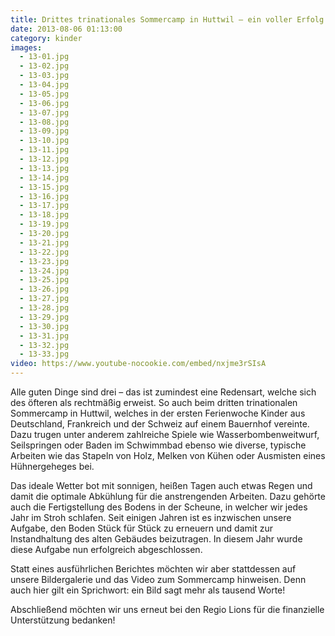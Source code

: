 ```yaml
---
title: Drittes trinationales Sommercamp in Huttwil – ein voller Erfolg
date: 2013-08-06 01:13:00
category: kinder
images:
  - 13-01.jpg
  - 13-02.jpg
  - 13-03.jpg
  - 13-04.jpg
  - 13-05.jpg
  - 13-06.jpg
  - 13-07.jpg
  - 13-08.jpg
  - 13-09.jpg
  - 13-10.jpg
  - 13-11.jpg
  - 13-12.jpg
  - 13-13.jpg
  - 13-14.jpg
  - 13-15.jpg
  - 13-16.jpg
  - 13-17.jpg
  - 13-18.jpg
  - 13-19.jpg
  - 13-20.jpg
  - 13-21.jpg
  - 13-22.jpg
  - 13-23.jpg
  - 13-24.jpg
  - 13-25.jpg
  - 13-26.jpg
  - 13-27.jpg
  - 13-28.jpg
  - 13-29.jpg
  - 13-30.jpg
  - 13-31.jpg
  - 13-32.jpg
  - 13-33.jpg
video: https://www.youtube-nocookie.com/embed/nxjme3rSIsA
---
```


Alle guten Dinge sind drei – das ist zumindest eine Redensart, welche sich des öfteren als rechtmäßig erweist. So auch beim dritten trinationalen Sommercamp in Huttwil, welches in der ersten Ferienwoche Kinder aus Deutschland, Frankreich und der Schweiz auf einem Bauernhof vereinte. Dazu trugen unter anderem zahlreiche Spiele wie Wasserbombenweitwurf, Seilspringen oder Baden im Schwimmbad ebenso wie diverse, typische Arbeiten wie das Stapeln von Holz, Melken von Kühen oder Ausmisten eines Hühnergeheges bei.

Das ideale Wetter bot mit sonnigen, heißen Tagen auch etwas Regen und damit die optimale Abkühlung für die anstrengenden Arbeiten. Dazu gehörte auch die Fertigstellung des Bodens in der Scheune, in welcher wir jedes Jahr im Stroh schlafen. Seit einigen Jahren ist es inzwischen unsere Aufgabe, den Boden Stück für Stück zu erneuern und damit zur Instandhaltung des alten Gebäudes beizutragen. In diesem Jahr wurde diese Aufgabe nun erfolgreich abgeschlossen.

Statt eines ausführlichen Berichtes möchten wir aber stattdessen auf unsere Bildergalerie und das Video zum Sommercamp hinweisen. Denn auch hier gilt ein Sprichwort: ein Bild sagt mehr als tausend Worte!

Abschließend möchten wir uns erneut bei den Regio Lions für die finanzielle Unterstützung bedanken!
